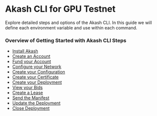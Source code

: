 # Akash CLI for GPU Testnet

Explore detailed steps and options of the Akash CLI.  In this guide we will define each environment variable and use within each command.

### Overview of Getting Started with Akash CLI Steps

* [Install Akash](part-1.-install-akash.md)
* [Create an Account](part-2.-create-an-account.md)
* [Fund your Account](part-3.-fund-your-account.md)
* [Configure your Network](part-4.-configure-your-network.md)
* [Create your Configuration](part-5.-create-your-configuration.md)
* [Create your Certificate](part-6.-create-your-certificate.md)
* [Create your Deployment](part-7.-create-your-deployment.md)
* [View your Bids](part-8.-view-your-bids.md)
* [Create a Lease](part-9.-create-a-lease.md)
* [Send the Manifest](part-10.-send-the-manifest.md)
* [Update the Deployment](part-7.-create-your-deployment.md)
* [Close Deployment](close-deployment.md)
